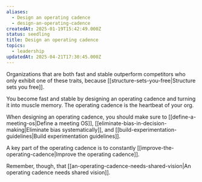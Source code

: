 ```yaml
---
aliases:
  - Design an operating cadence
  - design-an-operating-cadence
createdAt: 2025-01-19T15:42:49.000Z
status: seedling
title: Design an operating cadence
topics:
  - leadership
updatedAt: 2025-04-21T17:30:45.000Z
---
```

Organizations that are both fast and stable outperform competitors who only exhibit one of these traits, because [[structure-sets-you-free|Structure sets you free]].

You become fast and stable by designing an operating cadence and turning it into muscle memory. The operating cadence is the heartbeat of your org.

When designing an operating cadence, you should make sure to [[define-a-meeting-os|Define a meeting OS]], [[eliminate-bias-in-decision-making|Eliminate bias systematically]], and [[build-experimentation-guidelines|Build experimentation guidelines]].

A key part of the operating cadence is to constantly [[improve-the-operating-cadence|Improve the operating cadence]].

Remember, though, that [[an-operating-cadence-needs-shared-vision|An operating cadence needs shared vision]].
